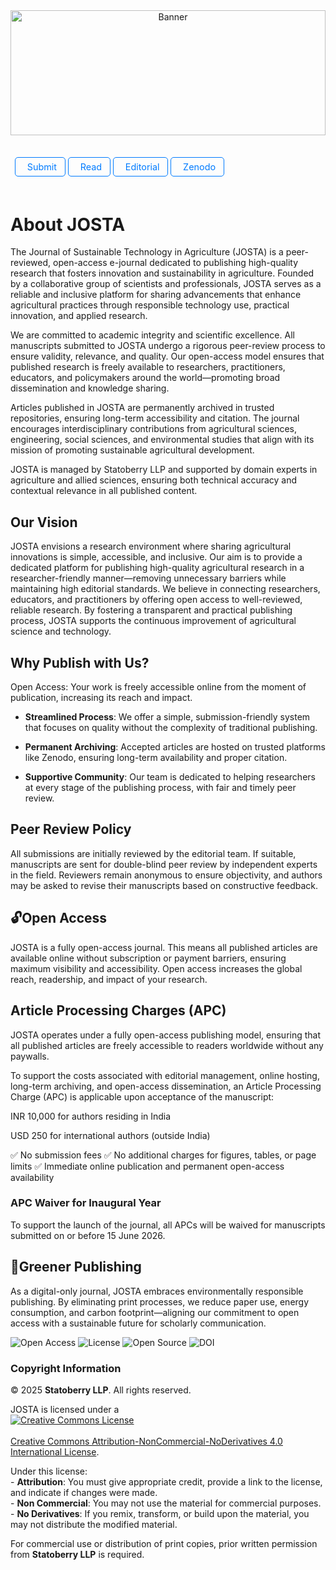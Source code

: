 ```{=html}
<div style="text-align: center; margin-bottom: 1em;">
  <img src="websitecover.jpg"
       alt="Banner"
       style="width: 100%; max-height: 200px; object-fit: cover;">
</div>
```

<!-- Load Bootstrap Icons -->
<link rel="stylesheet" href="https://cdn.jsdelivr.net/npm/bootstrap-icons/font/bootstrap-icons.css" />

<style>
  .josta-btn-row {
    display: flex;
    flex-direction: row;
    flex-wrap: nowrap;
    gap: 0.5em;
    overflow-x: auto;
    padding: 0.5em;
    justify-content: flex-start;
    scrollbar-width: none; /* Firefox */
  }

  .josta-btn-row::-webkit-scrollbar {
    display: none; /* Chrome, Safari */
  }

  .josta-btn {
    flex: 0 0 auto; /* Prevent shrinking/wrapping */
    padding: 0.4em 0.9em;
    border: 1.5px solid #007BFF;
    background: transparent;
    color: #007BFF;
    border-radius: 5px;
    text-decoration: none;
    display: inline-flex;
    align-items: center;
    gap: 0.4em;
    font-size: 0.9rem;
    transition: background 0.3s, color 0.3s;
    white-space: nowrap;
  }

  .josta-btn:hover {
    background: #007BFF;
    color: #fff;
  }
</style>

<div class="josta-btn-row">
  <a href="submit.qmd" class="josta-btn"><i class="bi bi-upload"></i> Submit</a>
  <a href="published.qmd" class="josta-btn"><i class="bi bi-book"></i> Read</a>
  <a href="editorial.qmd" class="josta-btn"><i class="bi bi-people"></i> Editorial</a>
  <a href="https://zenodo.org/communities/josta/records" class="josta-btn"><i class="bi bi-cloud-arrow-down"></i> Zenodo</a>
</div>



# About JOSTA {.unnumbered}

The Journal of Sustainable Technology in Agriculture (JOSTA) is a peer-reviewed, open-access e-journal dedicated to publishing high-quality research that fosters innovation and sustainability in agriculture. Founded by a collaborative group of scientists and professionals, JOSTA serves as a reliable and inclusive platform for sharing advancements that enhance agricultural practices through responsible technology use, practical innovation, and applied research.

We are committed to academic integrity and scientific excellence. All manuscripts submitted to JOSTA undergo a rigorous peer-review process to ensure validity, relevance, and quality. Our open-access model ensures that published research is freely available to researchers, practitioners, educators, and policymakers around the world—promoting broad dissemination and knowledge sharing.

Articles published in JOSTA are permanently archived in trusted repositories, ensuring long-term accessibility and citation. The journal encourages interdisciplinary contributions from agricultural sciences, engineering, social sciences, and environmental studies that align with its mission of promoting sustainable agricultural development.

JOSTA is managed by Statoberry LLP and supported by domain experts in agriculture and allied sciences, ensuring both technical accuracy and contextual relevance in all published content.

## Our Vision {.unnumbered}

JOSTA envisions a research environment where sharing agricultural innovations is simple, accessible, and inclusive. Our aim is to provide a dedicated platform for publishing high-quality agricultural research in a researcher-friendly manner—removing unnecessary barriers while maintaining high editorial standards. We believe in connecting researchers, educators, and practitioners by offering open access to well-reviewed, reliable research. By fostering a transparent and practical publishing process, JOSTA supports the continuous improvement of agricultural science and technology.

## Why Publish with Us? {.unnumbered}

Open Access: Your work is freely accessible online from the moment of publication, increasing its reach and impact.

-   **Streamlined Process**: We offer a simple, submission-friendly system that focuses on quality without the complexity of traditional publishing.

-   **Permanent Archiving**: Accepted articles are hosted on trusted platforms like Zenodo, ensuring long-term availability and proper citation.

-   **Supportive Community**: Our team is dedicated to helping researchers at every stage of the publishing process, with fair and timely peer review.

## Peer Review Policy {.unnumbered}

All submissions are initially reviewed by the editorial team. If suitable, manuscripts are sent for double-blind peer review by independent experts in the field. Reviewers remain anonymous to ensure objectivity, and authors may be asked to revise their manuscripts based on constructive feedback.

## 🔓Open Access {.unnumbered}

JOSTA is a fully open-access journal. This means all published articles are available online without subscription or payment barriers, ensuring maximum visibility and accessibility. Open access increases the global reach, readership, and impact of your research.

## Article Processing Charges (APC) {.unnumbered}

JOSTA operates under a fully open-access publishing model, ensuring that all published articles are freely accessible to readers worldwide without any paywalls.

To support the costs associated with editorial management, online hosting, long-term archiving, and open-access dissemination, an Article Processing Charge (APC) is applicable upon acceptance of the manuscript:

INR 10,000 for authors residing in India

USD 250 for international authors (outside India)

✅ No submission fees ✅ No additional charges for figures, tables, or page limits ✅ Immediate online publication and permanent open-access availability

### APC Waiver for Inaugural Year {.unnumbered}

To support the launch of the journal, all APCs will be waived for manuscripts submitted on or before 15 June 2026.

## 🍃Greener Publishing {.unnumbered}

As a digital-only journal, JOSTA embraces environmentally responsible publishing. By eliminating print processes, we reduce paper use, energy consumption, and carbon footprint—aligning our commitment to open access with a sustainable future for scholarly communication.

![Open Access](https://img.shields.io/badge/open--access-yes-brightgreen.svg) ![License](https://img.shields.io/badge/license-CC--BY%204.0-blue.svg) ![Open Source](https://img.shields.io/badge/open--source-yes-blue.svg) ![DOI](https://img.shields.io/badge/DOI-enabled-orange.svg)

### Copyright Information {.unnumbered}

© 2025 **Statoberry LLP**. All rights reserved.

JOSTA is licensed under a\
<a rel="license" href="http://creativecommons.org/licenses/by-nc-nd/4.0/"><img src="https://i.creativecommons.org/l/by-nc-nd/4.0/88x31.png" alt="Creative Commons License" style="border-width:0"/></a><br />\
<a rel="license" href="http://creativecommons.org/licenses/by-nc-nd/4.0/">Creative Commons Attribution-NonCommercial-NoDerivatives 4.0 International License</a>.

Under this license:\
- **Attribution**: You must give appropriate credit, provide a link to the license, and indicate if changes were made.\
- **Non Commercial**: You may not use the material for commercial purposes.\
- **No Derivatives**: If you remix, transform, or build upon the material, you may not distribute the modified material.

For commercial use or distribution of print copies, prior written permission from **Statoberry LLP** is required.
